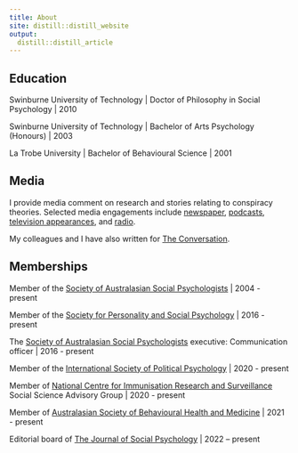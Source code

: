 ```yaml
---
title: About
site: distill::distill_website
output:
  distill::distill_article
---
```


## Education

Swinburne University of Technology | Doctor of Philosophy in Social Psychology | 2010

Swinburne University of Technology | Bachelor of Arts Psychology (Honours) | 2003

La Trobe University | Bachelor of Behavioural Science | 2001

## Media

I provide media comment on research and stories relating to conspiracy theories. Selected media engagements include [newspaper](https://www.theguardian.com/science/2022/apr/19/in-a-pandemic-of-medical-misinformation-how-do-you-deal-with-conspiracy-believers), [podcasts](https://www.abc.net.au/radionational/programs/rearvision/medical-conspiracy-theories-through-the-ages/13649988), [television appearances](https://www.abc.net.au/news/2021-06-15/why-do-people-buy-into-conspiracy-theories-like-qanon/13388796), and [radio](https://www.abc.net.au/triplej/programs/hack/hack/13535808).

My colleagues and I have also written for [The Conversation](https://theconversation.com/was-phar-lap-killed-by-gangsters-new-research-shows-which-conspiracies-people-believe-in-and-why-158610).

## Memberships

Member of the [Society of Australasian Social Psychologists](https://sasp.org.au) | 2004 - present

Member of the [Society for Personality and Social Psychology](https://spsp.org) | 2016 - present

The [Society of Australasian Social Psychologists](https://sasp.org.au) executive: Communication officer | 2016 - present

Member of the [International Society of Political Psychology](https://ispp.org) | 2020 - present

Member of [National Centre for Immunisation Research and Surveillance](https://ncirs.org.au) Social Science Advisory Group | 2020 - present

Member of [Australasian Society of Behavioural Health and Medicine](https://www.asbhm.com) | 2021 - present

Editorial board of [The Journal of Social Psychology](https://www.tandfonline.com/journals/vsoc20) | 2022 – present